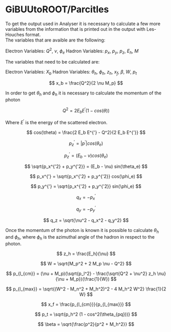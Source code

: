 # GiBUUtoROOT/Parcitles

To get the output used in Analyser it is necessary to calculate a few more variables from the information that is printed out in the output with Les-Houches format.  
The variables that are avaible are the following:  
  
Electron Variables: $Q^2$, $\nu$, $\phi_e$
Hadron Variables: $p_x$, $p_y$, $p_z$, $E_h$, $M$
  
The variables that need to be calculated are:  
  
Electron Variables: $X_b$
Hadron Variables: $\theta_h$, $\phi_h$, $z_h$, $x_f$, $\beta$, $W$, $p_t$

$$
x_b = \frac{Q^2}{2 \nu M_p}
$$

In order to get $\theta_h$ and $\phi_h$ it is necessary to calculate the momentum of the photon

$$
Q^2 = 2 E_b E^{'} (1 - cos(\theta))
$$

Where $E^{'}$ is the energy of the scattered electron.

$$
cos(\theta) = \frac{2 E_b E^{'} - Q^2}{2 E_b E^{'}}
$$

$$
p_z^{'} = |p^{'}| cos(\theta_e)
$$

$$
p_z^{'} = (E_b - \nu) cos(\theta_e)
$$

$$
\sqrt{p_x^{'2} + p_y^{'2}} = (E_b - \nu) sin(\theta_e)
$$

$$
p_x^{'} = \sqrt{p_x^{'2} + p_y^{'2}} cos(\phi_e)
$$
 
$$
p_y^{'} = \sqrt{p_x^{'2} + p_y^{'2}} sin(\phi_e)
$$

$$
q_x = -p_x^{'}
$$

$$
q_y = -p_y^{'}
$$

$$
q_z = \sqrt{\nu^2 - q_x^2 - q_y^2}
$$

Once the momentum of the photon is known it is possible to calculate $\theta_h$ and $\phi_h$, where $\phi_h$ is the 
azimuthal angle of the hadron in respect to the photon.

$$
z_h = \frac{E_h}{\nu}
$$

$$
W = \sqrt{M_p^2 + 2 M_p  \nu - Q^2}
$$

$$
p_{l_{cm}} = (\nu + M_p)(\sqrt{p_l^2} - \frac{\sqrt{Q^2 + \nu^2} z_h \nu}{\nu + M_p})(\frac{1}{W})
$$

$$
p_{l_{max}} = \sqrt{(W^2 - M_n^2 + M_h^2)^2 - 4 M_h^2 W^2} \frac{1}{2 W}
$$

$$
x_f = \frac{p_{l_{cm}}}{p_{l_{max}}}
$$

$$
p_t = \sqrt{p_h^2 (1 - cos^2(\theta_{pq}))}
$$

$$
\beta = \sqrt{\frac{p^2}{p^2 + M_h^2}}
$$
